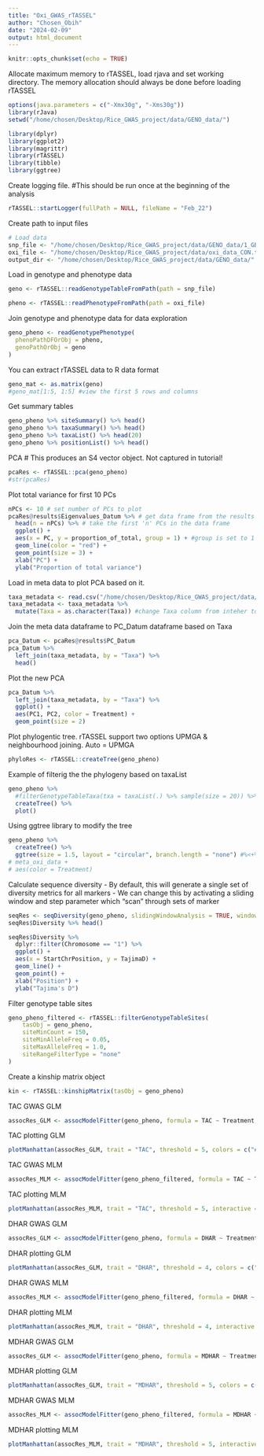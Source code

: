 ```yaml
---
title: "Oxi_GWAS_rTASSEL"
author: "Chosen_Obih"
date: "2024-02-09"
output: html_document
---
```


```r
knitr::opts_chunk$set(echo = TRUE)
```

Allocate maximum memory to rTASSEL, load rjava and set working directory. The memory allocation should always be done before loading rTASSEL
```r
options(java.parameters = c("-Xmx30g", "-Xms30g"))
library(rJava)
setwd("/home/chosen/Desktop/Rice_GWAS_project/data/GENO_data/")
```


```r
library(dplyr)
library(ggplot2)
library(magrittr)
library(rTASSEL)
library(tibble)
library(ggtree)
```

Create logging file. #This should be run once at the beginning of the analysis
```r
rTASSEL::startLogger(fullPath = NULL, fileName = "Feb_22")
```


Create path to input files
```r
# Load data
snp_file <- "/home/chosen/Desktop/Rice_GWAS_project/data/GENO_data/1_GBSCornell_IndicaPray_81347snps_271_accs.hmp.txt"
oxi_file <- "/home/chosen/Desktop/Rice_GWAS_project/data/oxi_data_CON.txt"
output_dir <- "/home/chosen/Desktop/Rice_GWAS_project/data/GENO_data/"
```

Load in genotype and phenotype data
```r
geno <- rTASSEL::readGenotypeTableFromPath(path = snp_file)

pheno <- rTASSEL::readPhenotypeFromPath(path = oxi_file)
```

Join genotype and phenotype data for data exploration
```r
geno_pheno <- readGenotypePhenotype(
  phenoPathDFOrObj = pheno,
  genoPathOrObj = geno
)
```

You can extract rTASSEL data to R data format
```r
geno_mat <- as.matrix(geno)
#geno_mat[1:5, 1:5] #view the first 5 rows and columns
```

Get summary tables
```r
geno_pheno %>% siteSummary() %>% head()
geno_pheno %>% taxaSummary() %>% head()
geno_pheno %>% taxaList() %>% head(20)
geno_pheno %>% positionList() %>% head()
```

PCA # This produces an S4 vector object. Not captured in tutorial!
```r
pcaRes <- rTASSEL::pca(geno_pheno)
#str(pcaRes)
```

Plot total variance for first 10 PCs
```r
nPCs <- 10 # set number of PCs to plot
pcaRes@results$Eigenvalues_Datum %>% # get data frame from the results S4 object, list object (pcaRes)
  head(n = nPCs) %>% # take the first 'n' PCs in the data frame
  ggplot() +
  aes(x = PC, y = proportion_of_total, group = 1) + #group is set to 1 because data is a "basic single vector data" not categories
  geom_line(color = "red") +
  geom_point(size = 3) +
  xlab("PC") +
  ylab("Proportion of total variance")
```

Load in meta data to plot PCA based on it.
```r
taxa_metadata <- read.csv("/home/chosen/Desktop/Rice_GWAS_project/data/meta_oxi_data.csv")
taxa_metadata <- taxa_metadata %>%
  mutate(Taxa = as.character(Taxa)) #change Taxa column from inteher to character.
```

Join the meta data dataframe to PC_Datum dataframe based on Taxa 
```r
pca_Datum <- pcaRes@results$PC_Datum
pca_Datum %>%
  left_join(taxa_metadata, by = "Taxa") %>%
  head()
```

Plot the new PCA
```r
pca_Datum %>%
  left_join(taxa_metadata, by = "Taxa") %>%
  ggplot() +
  aes(PC1, PC2, color = Treatment) +
  geom_point(size = 2)
```

Plot phylogentic tree. rTASSEL support two options UPMGA & neighbourhood joining. Auto = UPMGA
```r
phyloRes <- rTASSEL::createTree(geno_pheno)
```

Example of filterig the the phylogeny based on taxaList
```r
geno_pheno %>%
  #filterGenotypeTableTaxa(txa = taxaList(.) %>% sample(size = 20)) %>%
  createTree() %>%
  plot()
```

Using ggtree library to modify the tree
```r
geno_pheno %>%
  createTree() %>%
  ggtree(size = 1.5, layout = "circular", branch.length = "none") #%<+%
# meta_oxi_data +
# aes(color = Treatment)
```

Calculate sequence diversity
 - By default, this will generate a single set of diversity metrics for all markers
 - We can change this by activating a sliding window and step parameter which "scan" through sets of marker 
```r
seqRes <- seqDiversity(geno_pheno, slidingWindowAnalysis = TRUE, windowSize = 200, stepSize = 25)
seqRes$Diversity %>% head()
```


```r
seqRes$Diversity %>%
  dplyr::filter(Chromosome == "1") %>%
  ggplot() +
  aes(x = StartChrPosition, y = TajimaD) +
  geom_line() +
  geom_point() +
  xlab("Position") +
  ylab("Tajima's D")
```

Filter genotype table sites
```r
geno_pheno_filtered <- rTASSEL::filterGenotypeTableSites(
    tasObj = geno_pheno,
    siteMinCount = 150,
    siteMinAlleleFreq = 0.05,
    siteMaxAlleleFreq = 1.0,
    siteRangeFilterType = "none"
)
```

Create a kinship matrix object
```r
kin <- rTASSEL::kinshipMatrix(tasObj = geno_pheno)
```

TAC GWAS GLM
```r
assocRes_GLM <- assocModelFitter(geno_pheno, formula = TAC ~ Treatment, fitMarkers = TRUE, maxP = 1)
```

TAC plotting GLM
```r
plotManhattan(assocRes_GLM, trait = "TAC", threshold = 5, colors = c("#00AFBB", "#FC4E07"))
```

TAC GWAS MLM
```r
assocRes_MLM <- assocModelFitter(geno_pheno_filtered, formula = TAC ~ Treatment, fitMarkers = TRUE, kinship = kin, maxP = 1)
```

TAC plotting MLM
```r
plotManhattan(assocRes_MLM, trait = "TAC", threshold = 5, interactive = FALSE, colors = c("#00AFBB", "#FC4E07"))
```

DHAR GWAS GLM
```r
assocRes_GLM <- assocModelFitter(geno_pheno, formula = DHAR ~ Treatment, fitMarkers = TRUE, maxP = 1)
```

DHAR plotting GLM
```r
plotManhattan(assocRes_GLM, trait = "DHAR", threshold = 4, colors = c("#00AFBB", "#FC4E07"))
```

DHAR GWAS MLM
```r
assocRes_MLM <- assocModelFitter(geno_pheno_filtered, formula = DHAR ~ Treatment, fitMarkers = TRUE, kinship = kin, maxP = 1)
```

DHAR plotting MLM
```r
plotManhattan(assocRes_MLM, trait = "DHAR", threshold = 4, interactive = FALSE, colors = c("#00AFBB", "#FC4E07"))
```

MDHAR GWAS GLM
```r
assocRes_GLM <- assocModelFitter(geno_pheno, formula = MDHAR ~ Treatment, fitMarkers = TRUE, maxP = 1)
```

MDHAR plotting GLM
```r
plotManhattan(assocRes_GLM, trait = "MDHAR", threshold = 5, colors = c("#00AFBB", "#FC4E07"))
```

MDHAR GWAS MLM
```r
assocRes_MLM <- assocModelFitter(geno_pheno_filtered, formula = MDHAR ~ Treatment, fitMarkers = TRUE, kinship = kin, maxP = 1)
```

MDHAR plotting MLM
```r
plotManhattan(assocRes_MLM, trait = "MDHAR", threshold = 5, interactive = FALSE, colors = c("#00AFBB", "#FC4E07"))
```
